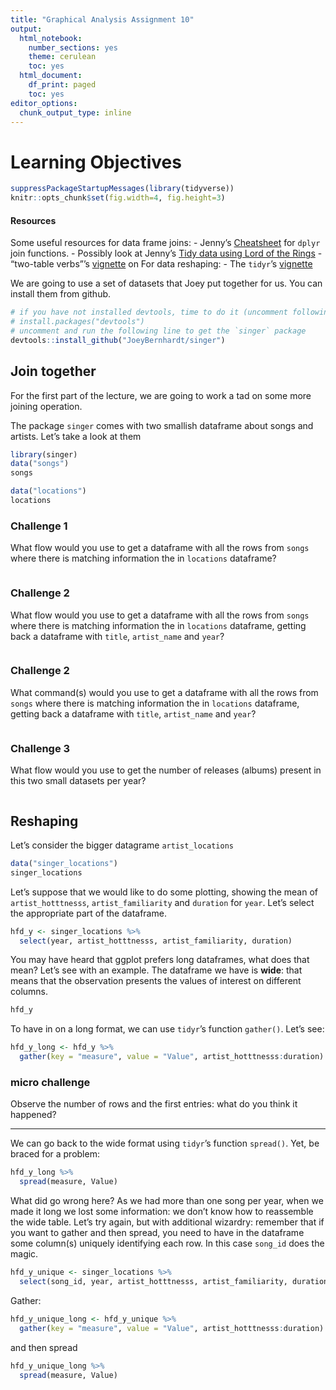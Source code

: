 ```yaml
---
title: "Graphical Analysis Assignment 10"
output:
  html_notebook:
    number_sections: yes
    theme: cerulean
    toc: yes
  html_document:
    df_print: paged
    toc: yes
editor_options:
  chunk_output_type: inline
---
```


# Learning Objectives


```r
suppressPackageStartupMessages(library(tidyverse))
knitr::opts_chunk$set(fig.width=4, fig.height=3)
```

#### Resources

Some useful resources for data frame joins:
- Jenny's [Cheatsheet](bit001_dplyr-cheatsheet.html) for `dplyr` join functions.
- Possibly look at Jenny's [Tidy data using Lord of the Rings](https://github.com/jennybc/lotr-tidy)
- "two-table verbs"'s [vignette](https://cran.r-project.org/web/packages/dplyr/vignettes/two-table.html) on
For data reshaping:
-  The `tidyr`'s [vignette](https://cran.r-project.org/web/packages/tidyr/vignettes/tidy-data.html)


We are going to use a set of datasets that Joey put together for us. You can install them from github.

```r
# if you have not installed devtools, time to do it (uncomment following line)
# install.packages("devtools")
# uncomment and run the following line to get the `singer` package
devtools::install_github("JoeyBernhardt/singer")
```

## Join together

For the first part of the lecture, we are going to work a tad on some more joining operation.

The package `singer` comes with two smallish dataframe about songs and artists. Let's take a look at them

```r
library(singer)
data("songs")
songs
```

```r
data("locations")
locations
```

### Challenge 1

What flow would you use to get a dataframe with all the rows from `songs` where there is matching information the in `locations` dataframe?

```r

```

### Challenge 2

What flow would you use to get a dataframe with all the rows from `songs` where there is matching information the in `locations` dataframe, getting back a dataframe with `title`, `artist_name` and `year`?

```r

```

### Challenge 2

What command(s) would you use to get a dataframe with all the rows from `songs` where there is matching information the in `locations` dataframe, getting back a dataframe with `title`, `artist_name` and `year`?

```r

```

### Challenge 3

What flow would you use to get the number of releases (albums) present in this two small datasets per year?

```r

```


## Reshaping

Let's consider the bigger datagrame `artist_locations`

```r
data("singer_locations")
singer_locations
```


Let's suppose that we would like to do some plotting, showing the mean of `artist_hotttnesss`, `artist_familiarity` and `duration` for `year`. Let's select the appropriate part of the dataframe.

```r
hfd_y <- singer_locations %>%
  select(year, artist_hotttnesss, artist_familiarity, duration)
```


You may have heard that ggplot prefers long dataframes, what does that mean? Let's see with an example. The dataframe we have is **wide**: that means that the observation presents the values of interest on different columns.

```r
hfd_y
```

To have in on a long format, we can use `tidyr`'s function `gather()`. Let's see:

```r
hfd_y_long <- hfd_y %>%
  gather(key = "measure", value = "Value", artist_hotttnesss:duration)
```

### micro challenge

Observe the number of rows and the first entries: what do you think it happened?


---

We can go back to the wide format using `tidyr`'s function `spread()`. Yet, be braced for a problem:

```r
hfd_y_long %>%
  spread(measure, Value)
```

What did go wrong here? As we had more than one song per year, when we made it long we lost some information: we don't know how to reassemble the wide table. Let's try again, but with additional wizardry: remember that if you want to gather and then spread, you need to have in the dataframe some column(s) uniquely identifying each row. In this case `song_id` does the magic.


```r
hfd_y_unique <- singer_locations %>%
  select(song_id, year, artist_hotttnesss, artist_familiarity, duration)
```

Gather:

```r
hfd_y_unique_long <- hfd_y_unique %>%
  gather(key = "measure", value = "Value", artist_hotttnesss:duration)
```

and then spread

```r
hfd_y_unique_long %>%
  spread(measure, Value)
```